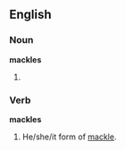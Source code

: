 ==English==

===Noun===
'''mackles'''

# {{plural of|[[mackle]]}}

===Verb===
'''mackles'''
# He/she/it form of [[mackle]].
